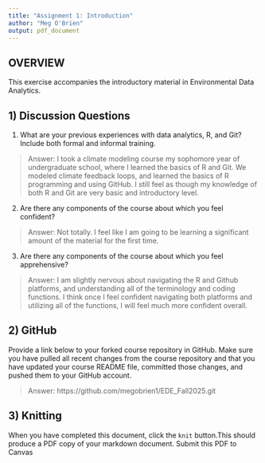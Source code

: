 ```yaml
---
title: "Assignment 1: Introduction"
author: "Meg O'Brien"
output: pdf_document
---
```


## OVERVIEW

This exercise accompanies the introductory material in Environmental Data Analytics. 

## 1) Discussion Questions

1. What are your previous experiences with data analytics, R, and Git? Include both formal and informal training.

> Answer: I took a climate modeling course my sophomore year of undergraduate school, where I learned the basics of R and Git. We modeled climate feedback loops, and learned the basics of R programming and using GitHub. I still feel as though my knowledge of both R and Git are very basic and introductory level. 

2. Are there any components of the course about which you feel confident?

> Answer: Not totally. I feel like I am going to be learning a significant amount of the material for the first time. 

3. Are there any components of the course about which you feel apprehensive?

> Answer: I am slightly nervous about navigating the R and Github platforms, and understanding all of the terminology and coding functions. I think once I feel confident navigating both platforms and utilizing all of the functions, I will feel much more confident overall.

## 2) GitHub

Provide a link below to your forked course repository in GitHub. Make sure you have pulled all recent changes from the course repository and that you have updated your course README file, committed those changes, and pushed them to your GitHub account. 

> Answer: https://github.com/megobrien1/EDE_Fall2025.git

## 3) Knitting
When you have completed this document, click the `knit` button.This should produce a PDF copy of your markdown document. Submit this PDF to Canvas 
